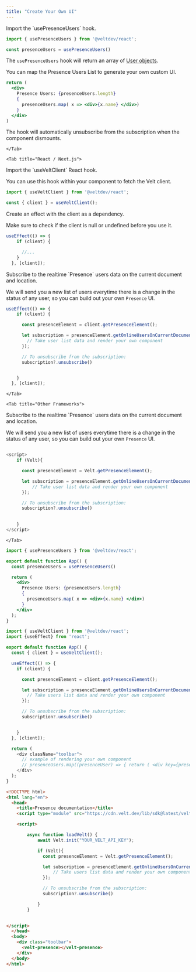 ```yaml
---
title: "Create Your Own UI"
---
```



<Tabs>

<Tab title="React / Next.js with Hooks">

<Steps>

<Step title="Get the usePresenceUsers Hook">
Import the `usePresenceUsers` hook.

```js
import { usePresenceUsers } from '@veltdev/react';
```

```js
const presenceUsers = usePresenceUsers()
```

</Step>

<Step title="Display Presence Users List with your own UI">

The  `usePresenceUsers` hook will return an array of [User objects](/api-reference/models/User).

You can map the Presence Users List to generate your own custom UI.


```jsx 
return (
  <div>
    Presence Users: {presenceUsers.length}
    {
      presenceUsers.map( x => <div>{x.name} </div>)
    }
  </div>
)
```

The hook will automatically unsubscribe from the subscription when the component dismounts.

</Step>



</Steps>










    </Tab>

    <Tab title="React / Next.js">

<Steps>

<Step title="Get the Velt client">
Import the `useVeltClient` React hook.

You can use this hook within your component to fetch the Velt client.

```js
import { useVeltClient } from '@veltdev/react';
```

```js
const { client } = useVeltClient();
```

</Step>

<Step title="Create a useEffect hook">
Create an effect with the client as a dependency.

Make sure to check if the client is null or undefined before you use it.

```js React
useEffect(() => {
    if (client) {

      //...
    }
  }, [client]);
```
</Step>

<Step title="Subscribe to Presence users">
Subscribe to the realtime `Presence` users data on the current document and location.

We will send you a new list of users everytime there is a change in the status of any user, so you can build out your own `Presence` UI.

```js React
useEffect(() => {
    if (client) {

      const presenceElement = client.getPresenceElement();

      let subscription = presenceElement.getOnlineUsersOnCurrentDocument().subscribe((users) => {
        // Take user list data and render your own component
      });

      // To unsubscribe from the subscription:
      subscription?.unsubscribe()


    }
  }, [client]);
```
</Step>



</Steps>










    </Tab>
   
    <Tab title="Other Frameworks">

<Steps>

<Step title="Subscribe to Presence users">
Subscribe to the realtime `Presence` users data on the current document and location.

We will send you a new list of users everytime there is a change in the status of any user, so you can build out your own `Presence` UI.


```js 

<script>
    if (Velt){

      const presenceElement = Velt.getPresenceElement();

      let subscription = presenceElement.getOnlineUsersOnCurrentDocument().subscribe((users) => {
          // Take user list data and render your own component
      });

      // To unsubscribe from the subscription:
      subscription?.unsubscribe()

  
    }
</script>
```
</Step>

</Steps>


    


   


    
    </Tab>


</Tabs>




<RequestExample>


```jsx React / Next.js with Hooks
import { usePresenceUsers } from '@veltdev/react';

export default function App() {
  const presenceUsers = usePresenceUsers()

  return (
    <div>
      Presence Users: {presenceUsers.length}
      {
        presenceUsers.map( x => <div>{x.name} </div>)
      }
    </div>
  );
}
```

```js React / Next.js
import { useVeltClient } from '@veltdev/react';
import {useEffect} from 'react';

export default function App() {
  const { client } = useVeltClient();

  useEffect(() => {
    if (client) {

      const presenceElement = client.getPresenceElement();

      let subscription = presenceElement.getOnlineUsersOnCurrentDocument().subscribe((users) => {
        // Take users list data and render your own component
      });

      // To unsubscribe from the subscription:
      subscription?.unsubscribe()


    }
  }, [client]);

  return (
    <div className="toolbar">
      // example of rendering your own component
      // presenceUsers.map((presenceUser) => { return ( <div key={presenceUser.userId}> {/* Add custom UI code here */} </div> ) })
    </div>
  );
}
```


```html HTML
<!DOCTYPE html>
<html lang="en">
  <head>
    <title>Presence documentation</title>
    <script type="module" src="https://cdn.velt.dev/lib/sdk@latest/velt.js" onload="loadVelt()"></script>

    <script>

        async function loadVelt() {
            await Velt.init("YOUR_VELT_API_KEY");

            if (Velt){
              const presenceElement = Velt.getPresenceElement();

              let subscription = presenceElement.getOnlineUsersOnCurrentDocument().subscribe((users) => {
                  // Take users list data and render your own component
              });

              // To unsubscribe from the subscription:
              subscription?.unsubscribe()

            }
        }

        
</script>
  </head>
  <body>
    <div class="toolbar">
      <velt-presence></velt-presence>
    </div>
  </body>
</html>
```




</RequestExample>
